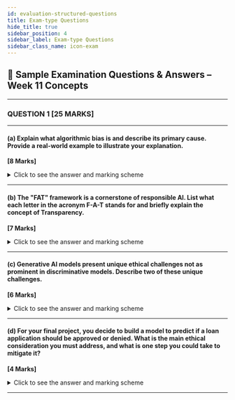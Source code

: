 ```yaml
---
id: evaluation-structured-questions
title: Exam-type Questions
hide_title: true
sidebar_position: 4
sidebar_label: Exam-type Questions
sidebar_class_name: icon-exam
---
```


<ModuleBanner />



## 📘 **Sample Examination Questions & Answers – Week 11 Concepts**

---

### **QUESTION 1 \[25 MARKS]**

---

#### (a) Explain what **algorithmic bias** is and describe its primary cause. Provide a real-world example to illustrate your explanation.

**\[8 Marks]**

<details>
<summary>Click to see the answer and marking scheme</summary>

**Answer:**

**Algorithmic bias** refers to systematic and repeatable errors in an AI system that result in unfair, prejudiced, or discriminatory outcomes against certain groups or individuals.

The **primary cause** of this bias is not a flaw in the algorithm itself, but rather the **data on which the model was trained**. AI models learn the patterns from the data they are given. If this data reflects existing historical, societal, or sampling biases, the model will learn these biases as valid patterns and will replicate and often amplify them in its predictions.

**Example:**
An AI recruiting tool trained on a company's historical hiring data might learn to favor male candidates over equally qualified female candidates if the company has a history of hiring more men for senior roles. The AI learns that being male is a feature of a successful hire, leading to a biased outcome.

**Marking Scheme:**

* \[3 Marks] – For a clear definition of algorithmic bias (systematic, unfair outcomes).
* \[3 Marks] – For correctly identifying biased training data as the primary cause.
* \[2 Marks] – For a clear and relevant real-world example.

</details>

---

#### (b) The "FAT" framework is a cornerstone of responsible AI. List what each letter in the acronym **F-A-T** stands for and briefly explain the concept of **Transparency**.

**\[7 Marks]**

<details>
<summary>Click to see the answer and marking scheme</summary>

**Answer:**

The acronym **FAT** stands for:

* **F** – Fairness
* **A** – Accountability
* **T** – Transparency

**Transparency**, in the context of AI, is the principle that the decisions and processes of an AI model should be understandable and accessible. For complex "black box" models like deep neural networks, this involves a sub-field called **Explainable AI (XAI)**, which aims to create techniques to interpret *why* a model made a specific decision. This is crucial for debugging, building user trust, and auditing for fairness.

**Marking Scheme:**

* \[3 Marks] – For correctly listing Fairness, Accountability, and Transparency (1 mark each).
* \[4 Marks] – For a clear explanation of Transparency, including the concept of "black box" models and XAI.

</details>

---

#### (c) Generative AI models present unique ethical challenges not as prominent in discriminative models. Describe two of these unique challenges.

**\[6 Marks]**

<details>
<summary>Click to see the answer and marking scheme</summary>

**Answer:**

Two unique ethical challenges of Generative AI are:

1. **Misinformation and Deepfakes:**
   The ability to generate highly realistic but entirely fake text, images, and videos at scale poses a significant threat. This technology can be used to create convincing "deepfakes" for political propaganda, scams, or personal harassment, making it difficult for the public to distinguish between real and fabricated content.

2. **Copyright and Intellectual Property:**
   Generative models are trained on vast amounts of data scraped from the internet, which often includes copyrighted material like artwork and photographs. This raises complex legal and ethical questions about who owns the AI-generated output and whether the original creators whose work was used for training should be compensated or credited.

**Marking Scheme:**

* \[3 Marks] – For a clear description of the first challenge (e.g., misinformation/deepfakes).
* \[3 Marks] – For a clear description of the second challenge (e.g., copyright/data provenance).

</details>

---

#### (d) For your final project, you decide to build a model to predict if a loan application should be approved or denied. What is the main ethical consideration you must address, and what is one step you could take to mitigate it?

**\[4 Marks]**

<details>
<summary>Click to see the answer and marking scheme</summary>

**Answer:**

The main ethical consideration is **Fairness**. The model must not learn to be biased against applicants based on protected attributes like their gender, ethnicity, or neighborhood, which might be implicitly present in the training data (e.g., through postcodes).

One step to mitigate this would be to **carefully audit the training data** before building the model. This involves analyzing the data to ensure it is representative of all demographic groups and checking for historical biases. If biases are found, techniques like re-sampling the data (e.g., oversampling underrepresented groups) can be used to create a more balanced and fair dataset.

**Marking Scheme:**

* \[2 Marks] – For identifying Fairness as the main ethical consideration.
* \[2 Marks] – For suggesting a reasonable mitigation step, such as auditing or re-sampling the data.

</details>

---

